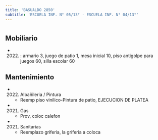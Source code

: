 ```yaml
---
title: 'BASUALDO 2850'
subtitle: 'ESCUELA INF. N° 05/13° - ESCUELA INF. N° 04/13°'
---
```


#


## Mobiliario

*  (2022) : armario 3, juego de patio 1, mesa inicial 10, piso antigolpe para juegos 60, silla escolar 60 





## Mantenimiento

*  (2022) Albañileria / Pintura 
    + Reemp piso vinilico-Pintura de patio, EJECUCION DE PLATEA

*  (2021) Gas 
    + Prov, coloc calefon

*  (2021) Sanitarias 
    + Reemplazo griferia, la griferia a coloca



